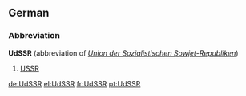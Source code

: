 ==German==

===Abbreviation===
'''UdSSR''' (abbreviation of ''[[Union der Sozialistischen Sowjet-Republiken]]'')

# [[USSR]]

[[de:UdSSR]]
[[el:UdSSR]]
[[fr:UdSSR]]
[[pt:UdSSR]]